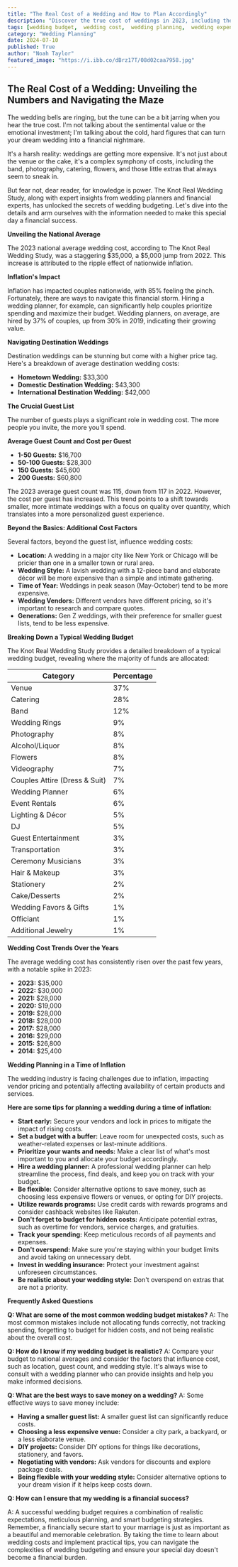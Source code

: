 ```yaml
---
title: "The Real Cost of a Wedding and How to Plan Accordingly"
description: "Discover the true cost of weddings in 2023, including the national average and factors that influence price. Learn how to navigate inflation, create a realistic budget, and find ways to save on your wedding without sacrificing your dream day."
tags: [wedding budget,  wedding cost,  wedding planning,  wedding expenses,  wedding tips,  wedding advice,  wedding finance,  destination weddings,  wedding trends,  inflation]
category: "Wedding Planning"
date: 2024-07-10
published: True
author: "Noah Taylor"
featured_image: "https://i.ibb.co/dBrz17T/08d02caa7958.jpg"
---
```


## The Real Cost of a Wedding: Unveiling the Numbers and Navigating the Maze

The wedding bells are ringing, but the tune can be a bit jarring when you hear the true cost. I'm not talking about the sentimental value or the emotional investment; I'm talking about the cold, hard figures that can turn your dream wedding into a financial nightmare.  

It's a harsh reality:  weddings are getting more expensive. It's not just about the venue or the cake, it's a complex symphony of costs, including the band, photography, catering, flowers, and those little extras that always seem to sneak in.   

But fear not, dear reader, for knowledge is power. The Knot Real Wedding Study, along with expert insights from wedding planners and financial experts, has unlocked the secrets of wedding budgeting.  Let's dive into the details and arm ourselves with the information needed to make this special day a financial success.

**Unveiling the National Average**

The 2023 national average wedding cost, according to The Knot Real Wedding Study, was a staggering $35,000, a $5,000 jump from 2022.  This increase is attributed to the ripple effect of nationwide inflation.  

**Inflation's Impact**

Inflation has impacted couples nationwide, with 85% feeling the pinch.  Fortunately, there are ways to navigate this financial storm. Hiring a wedding planner, for example, can significantly help couples prioritize spending and maximize their budget.  Wedding planners, on average, are hired by 37% of couples, up from 30% in 2019, indicating their growing value.  

**Navigating Destination Weddings**

Destination weddings can be stunning but come with a higher price tag.  Here's a breakdown of average destination wedding costs:

* **Hometown Wedding:** $33,300
* **Domestic Destination Wedding:** $43,300
* **International Destination Wedding:** $42,000

**The Crucial Guest List**

The number of guests plays a significant role in wedding cost. The more people you invite, the more you'll spend.  

**Average Guest Count and Cost per Guest**

* **1-50 Guests:** $16,700
* **50-100 Guests:** $28,300
* **150 Guests:** $45,600
* **200 Guests:** $60,800

The 2023 average guest count was 115, down from 117 in 2022.  However, the cost per guest has increased.  This trend points to a shift towards smaller, more intimate weddings with a focus on quality over quantity, which translates into a more personalized guest experience. 

**Beyond the Basics: Additional Cost Factors**

Several factors, beyond the guest list, influence wedding costs:

* **Location:** A wedding in a major city like New York or Chicago will be pricier than one in a smaller town or rural area.
* **Wedding Style:** A lavish wedding with a 12-piece band and elaborate décor will be more expensive than a simple and intimate gathering.
* **Time of Year:** Weddings in peak season (May-October) tend to be more expensive.
* **Wedding Vendors:** Different vendors have different pricing, so it's important to research and compare quotes.
* **Generations:** Gen Z weddings, with their preference for smaller guest lists, tend to be less expensive.

**Breaking Down a Typical Wedding Budget**

The Knot Real Wedding Study provides a detailed breakdown of a typical wedding budget, revealing where the majority of funds are allocated:

| Category                 | Percentage |
|---------------------------|------------|
| Venue                    | 37%        |
| Catering                  | 28%        |
| Band                     | 12%        |
| Wedding Rings            | 9%         |
| Photography              | 8%         |
| Alcohol/Liquor            | 8%         |
| Flowers                   | 8%         |
| Videography              | 7%         |
| Couples Attire (Dress & Suit) | 7%         |
| Wedding Planner          | 6%         |
| Event Rentals             | 6%         |
| Lighting & Décor          | 5%         |
| DJ                       | 5%         |
| Guest Entertainment     | 3%         |
| Transportation           | 3%         |
| Ceremony Musicians      | 3%         |
| Hair & Makeup            | 3%         |
| Stationery                | 2%         |
| Cake/Desserts            | 2%         |
| Wedding Favors & Gifts     | 1%         |
| Officiant                 | 1%         |
| Additional Jewelry         | 1%         |

**Wedding Cost Trends Over the Years**

The average wedding cost has consistently risen over the past few years, with a notable spike in 2023:

* **2023:** $35,000
* **2022:** $30,000
* **2021:** $28,000
* **2020:** $19,000
* **2019:** $28,000
* **2018:** $28,000
* **2017:** $28,000
* **2016:** $29,000
* **2015:** $26,800
* **2014:** $25,400

**Wedding Planning in a Time of Inflation**

The wedding industry is facing challenges due to inflation, impacting vendor pricing and potentially affecting availability of certain products and services.  

**Here are some tips for planning a wedding during a time of inflation:**

* **Start early:**  Secure your vendors and lock in prices to mitigate the impact of rising costs. 
* **Set a budget with a buffer:**  Leave room for unexpected costs, such as weather-related expenses or last-minute additions.
* **Prioritize your wants and needs:**  Make a clear list of what's most important to you and allocate your budget accordingly.
* **Hire a wedding planner:**  A professional wedding planner can help streamline the process, find deals, and keep you on track with your budget.
* **Be flexible:**  Consider alternative options to save money, such as choosing less expensive flowers or venues, or opting for DIY projects.
* **Utilize rewards programs:**  Use credit cards with rewards programs and consider cashback websites like Rakuten.
* **Don't forget to budget for hidden costs:**  Anticipate potential extras, such as overtime for vendors, service charges, and gratuities.
* **Track your spending:** Keep meticulous records of all payments and expenses.
* **Don't overspend:**  Make sure you're staying within your budget limits and avoid taking on unnecessary debt.
* **Invest in wedding insurance:**  Protect your investment against unforeseen circumstances.
* **Be realistic about your wedding style:**  Don't overspend on extras that are not a priority.

**Frequently Asked Questions**

**Q: What are some of the most common wedding budget mistakes?**
A:  The most common mistakes include not allocating funds correctly, not tracking spending, forgetting to budget for hidden costs, and not being realistic about the overall cost.

**Q: How do I know if my wedding budget is realistic?**
A: Compare your budget to national averages and consider the factors that influence cost, such as location, guest count, and wedding style.  It's always wise to consult with a wedding planner who can provide insights and help you make informed decisions.

**Q: What are the best ways to save money on a wedding?**
A:  Some effective ways to save money include:

* **Having a smaller guest list:**  A smaller guest list can significantly reduce costs.
* **Choosing a less expensive venue:**  Consider a city park, a backyard, or a less elaborate venue.
* **DIY projects:**  Consider DIY options for things like decorations, stationery, and favors.
* **Negotiating with vendors:**  Ask vendors for discounts and explore package deals.
* **Being flexible with your wedding style:**  Consider alternative options to your dream vision if it helps keep costs down.

**Q: How can I ensure that my wedding is a financial success?**

A:  A successful wedding budget requires a combination of realistic expectations, meticulous planning, and smart budgeting strategies.  Remember,  a financially secure start to your marriage is just as important as a beautiful and memorable celebration.  By taking the time to learn about wedding costs and implement practical tips, you can navigate the complexities of wedding budgeting and ensure your special day doesn't become a financial burden.
